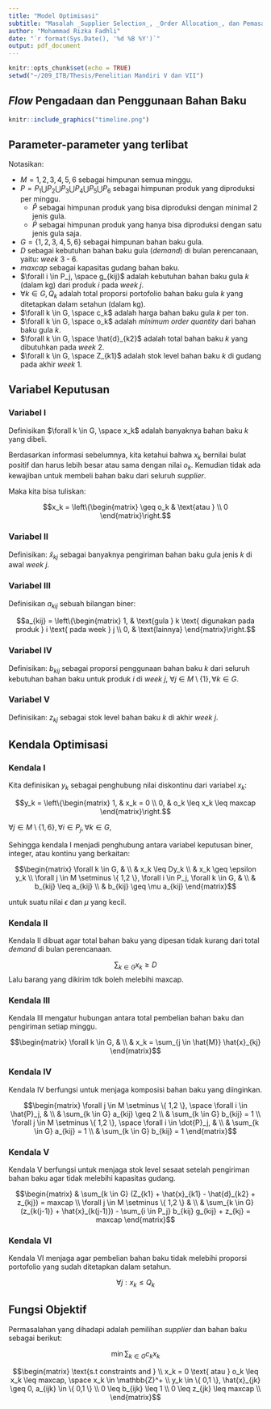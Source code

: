 ```yaml
---
title: "Model Optimisasi"
subtitle: "Masalah _Supplier Selection_, _Order Allocation_, dan Pemasangan Bahan Baku dengan Produk"
author: "Mohammad Rizka Fadhli"
date: "`r format(Sys.Date(), '%d %B %Y')`"
output: pdf_document
---
```


```r
knitr::opts_chunk$set(echo = TRUE)
setwd("~/209_ITB/Thesis/Penelitian Mandiri V dan VII")
```

## _Flow_ Pengadaan dan Penggunaan Bahan Baku

```r
knitr::include_graphics("timeline.png")
```

## Parameter-parameter yang terlibat

Notasikan:

- $M = {1,2,3,4,5,6}$ sebagai himpunan semua minggu. 
- $P = P_1 \bigcup P_2 \bigcup P_3 \bigcup P_4 \bigcup P_5 \bigcup P_6$ sebagai himpunan produk yang diproduksi per minggu.
    - $\hat{P}$ sebagai himpunan produk yang bisa diproduksi dengan minimal 2 jenis gula.
    - $\dot{P}$ sebagai himpunan produk yang hanya bisa diproduksi dengan satu jenis gula saja.
- $G = \{1,2,3,4,5,6\}$ sebagai himpunan bahan baku gula.
- $D$ sebagai kebutuhan bahan baku gula (_demand_) di bulan perencanaan, yaitu: _week_ 3 - 6.
- $maxcap$ sebagai kapasitas gudang bahan baku.
- $\forall i \in P_j, \space g_{kij}$ adalah kebutuhan bahan baku gula $k$ (dalam kg) dari produk $i$ pada _week_ $j$.
- $\forall k \in G, Q_k$ adalah total proporsi portofolio bahan baku gula $k$ yang ditetapkan dalam setahun (dalam kg).
- $\forall k \in G, \space c_k$ adalah harga bahan baku gula $k$ per ton.
- $\forall k \in G, \space o_k$ adalah _minimum order quantity_ dari bahan baku gula $k$.
- $\forall k \in G, \space \hat{d}_{k2}$ adalah total bahan baku $k$ yang dibutuhkan pada _week_ 2.
- $\forall k \in G, \space Z_{k1}$ adalah stok level bahan baku $k$ di gudang pada akhir _week_ 1.


## Variabel Keputusan

### Variabel I 

Definisikan $\forall k \in G, \space x_k$ adalah banyaknya bahan baku $k$ yang dibeli.

Berdasarkan informasi sebelumnya, kita ketahui bahwa $x_k$ bernilai bulat positif dan harus lebih besar atau sama dengan nilai $o_k$. Kemudian tidak ada kewajiban untuk membeli bahan baku dari seluruh _supplier_. 

Maka kita bisa tuliskan: 

$$x_k = \left\{\begin{matrix}
\geq o_k & \text{atau } \\ 
0
\end{matrix}\right.$$


### Variabel II

Definisikan: $\hat{x}_{kj}$ sebagai banyaknya pengiriman bahan baku gula jenis $k$ di awal _week_ $j$.

### Variabel III

Definisikan $a_{kij}$ sebuah bilangan biner:

$$a_{kij} = \left\{\begin{matrix}
1, & \text{gula } k \text{ digunakan pada produk } i \text{ pada week } j \\ 
0, & \text{lainnya}
\end{matrix}\right.$$

### Variabel IV

Definisikan: $b_{kij}$ sebagai proporsi penggunaan bahan baku $k$ dari seluruh kebutuhan bahan baku untuk produk $i$ di _week_ $j$, $\forall j \in M \setminus \{ 1 \}, \forall k \in G$.

### Variabel V 

Definisikan: $z_{kj}$ sebagai stok level bahan baku $k$ di akhir _week_ $j$.

## Kendala Optimisasi

### Kendala I

Kita definisikan $y_k$ sebagai penghubung nilai diskontinu dari variabel $x_k$:

$$y_k = \left\{\begin{matrix}
1, & x_k = 0 \\ 0, & o_k \leq x_k \leq maxcap
\end{matrix}\right.$$

$\forall j \in M  \setminus \{1,6\}, \forall i \in P_j, \forall k \in G$,


Sehingga kendala I menjadi penghubung antara variabel keputusan biner, integer, atau kontinu yang berkaitan:

$$\begin{matrix}
\forall k \in G, &  \\
 & x_k \leq Dy_k \\
 & x_k \geq \epsilon y_k \\
\forall j \in M \setminus \{ 1,2 \}, \forall i \in P_j, \forall k \in G, & \\
 & b_{kij} \leq a_{kij} \\
 & b_{kij} \geq \mu a_{kij}
\end{matrix}$$

untuk suatu nilai $\epsilon$ dan $\mu$ yang kecil.

### Kendala II 

Kendala II dibuat agar total bahan baku yang dipesan tidak kurang dari total _demand_ di bulan perencanaan.

$$\sum_{k \in G} x_k \geq D$$
Lalu barang yang dikirim tdk boleh melebihi maxcap.

### Kendala III 

Kendala III mengatur hubungan antara total pembelian bahan baku dan pengiriman setiap minggu.

$$\begin{matrix}
\forall k \in G, & \\
 & x_k = \sum_{j \in \hat{M}} \hat{x}_{kj}
\end{matrix}$$

### Kendala IV

Kendala IV berfungsi untuk menjaga komposisi bahan baku yang diinginkan.

$$\begin{matrix}
\forall j \in M \setminus \{ 1,2 \}, \space \forall i \in \hat{P}_j, & \\
 & \sum_{k \in G} a_{kij} \geq 2 \\
 & \sum_{k \in G} b_{kij} = 1 \\
\forall j \in M \setminus \{ 1,2 \}, \space \forall i \in \dot{P}_j, & \\ 
 & \sum_{k \in G} a_{kij} = 1 \\
 & \sum_{k \in G} b_{kij} = 1
\end{matrix}$$

### Kendala V 

Kendala V berfungsi untuk menjaga stok level sesaat setelah pengiriman bahan baku agar tidak melebihi kapasitas gudang.

$$\begin{matrix}
 & \sum_{k \in G} (Z_{k1} + \hat{x}_{k1} - \hat{d}_{k2} + z_{kj}) = maxcap \\
\forall j \in M \setminus \{ 1,2 \} & \\
 & \sum_{k \in G} (z_{k(j-1)} + \hat{x}_{k(j-1)}) - \sum_{i \in P_j} b_{kij} g_{kij} + z_{kj} = maxcap
\end{matrix}$$

### Kendala VI 

Kendala VI menjaga agar pembelian bahan baku tidak melebihi proporsi portofolio yang sudah ditetapkan dalam setahun.

$$\forall j: x_k \leq Q_k$$

## Fungsi Objektif

Permasalahan yang dihadapi adalah pemilihan _supplier_ dan bahan baku sebagai berikut:

$$\min \sum_{k \in G} c_k x_k$$

$$\begin{matrix}
\text{s.t constraints and } \\
x_k = 0 \text{ atau } o_k \leq x_k \leq maxcap, \space x_k \in \mathbb{Z}^+ \\
y_k \in \{ 0,1 \}, \hat{x}_{jk} \geq 0, a_{ijk} \in \{ 0,1 \} \\
0 \leq b_{ijk} \leq 1 \\
0 \leq z_{jk} \leq maxcap \\
\end{matrix}$$


